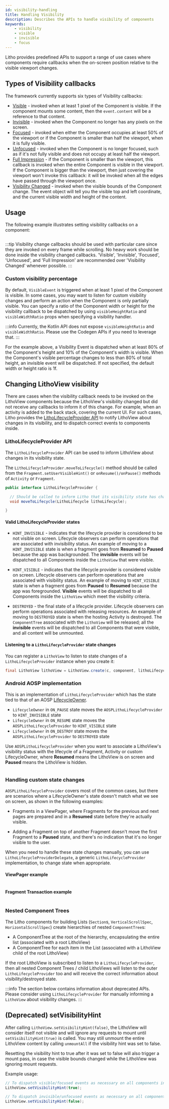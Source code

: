 ```yaml
---
id: visibility-handling
title: Handling Visibility
description: Describes the APIs to handle visibility of components
keywords:
    - visibility
    - visible
    - invisible
    - focus
---
```



Litho provides predefined APIs to support a range of use cases where components require callbacks when the on-screen position relative to the visible viewport changes.

## Types of Visibility callbacks

The framework currently supports six types of Visibility callbacks:

* [Visible](pathname:///javadoc/com/facebook/litho/VisibleEvent.html) - invoked when at least 1 pixel of the Component is visible. If the component mounts some content, then the `event.content`
will be a reference to that content.
* [Invisible](pathname:///javadoc/com/facebook/litho/InvisibleEvent.html) - invoked when the Component no longer has any pixels on the screen.
* [Focused](pathname:///javadoc/com/facebook/litho/FocusedVisibleEvent.html) - invoked when either the Component occupies at least 50% of the viewport or if the Component is smaller than half the viewport, when it is fully visible.
* [Unfocused](pathname:///javadoc/com/facebook/litho/UnfocusedVisibleEvent.html) - invoked when the Component is no longer focused, such as if it's not fully visible and does not occupy at least half the viewport.
* [Full Impression](pathname:///javadoc/com/facebook/litho/FullImpressionVisibleEvent.html) - if the Component is smaller than the viewport, this callback is invoked when the entire Component is visible in the viewport. If the Component is bigger than the viewport, then just covering the viewport won't invoke this callback: it will be invoked when all the edges have passed through the viewport once.
* [Visibility Changed](pathname:///javadoc/com/facebook/litho/VisibilityChangedEvent.html) - invoked when the visible bounds of the Component change. The event object will tell you the visible top and left coordinate, and the current visible width and height of the content.

## Usage

The following example illustrates setting visibility callbacks on a component:

``` kotlin file=sample/src/main/java/com/facebook/samples/litho/kotlin/documentation/VisibilityHandlingExampleComponent.kt start=start_example end=end_example
```

:::tip
Visibility change callbacks should be used with particular care since they are invoked on every frame while scrolling. No heavy work should be done inside the visibility changed callbacks. 'Visible', 'Invisible', 'Focused', 'Unfocused', and 'Full Impression' are recommended over 'Visibility Changed' whenever possible.
:::

### Custom visibility percentage

By default, `VisibleEvent` is triggered when at least 1 pixel of the Component is visible. In some cases, you may want to listen for custom visibility changes and perform an action when the Component is only partially visible. You can specify a ratio of the Component width or height for the visibility callback to be dispatched by using `visibleHeightRatio` and `visibleWidthRatio` props when specifying a visibility handler.

:::info
Currently, the Kotlin API does not expose `visibleHeightRatio` and `visibleWidthRatio`. Please use the Codegen APIs if you need to leverage that.
:::

For the example above, a Visibility Event is dispatched when at least 80% of the Component's height and 10% of the Component's width is visible. When the Component's visible percentage changes to less than 80% of total height, an invisible event will be dispatched. If not specified, the default width or height ratio is 1f.

## Changing LithoView visibility

There are cases when the visibility callback needs to be invoked on the LithoView components because the LithoView's visibility changed but did not receive any callbacks to inform it of this change.
For example, when an activity is added to the back stack, covering the current UI. For such cases, Litho provides the [LithoLifecycleProvider API](#litholifecycleprovider-api) to notify LithoView about changes in its visibility, and to dispatch correct events to components inside.

### LithoLifecycleProvider API

The `LithoLifecycleProvider` API can be used to inform LithoView about  changes in its visibility state.

The `LithoLifecycleProvider.moveToLifecycle()` method should be called from the `Fragment.setUserVisibleHint()` or `onResume()/onPause()` methods of `Activity` or `Fragment`.

```java
public interface LithoLifecycleProvider {

  // Should be called to inform Litho that its visibility state has changed
  void moveToLifecycle(LithoLifecycle lithoLifecycle);

}
```

#### Valid LithoLifecycleProvider states

* `HINT_INVISIBLE` - indicates that the lifecycle provider is considered to be not visible on screen. Lifecycle observers can perform operations that are associated with invisibility status.
An example of moving to a `HINT_INVISIBLE` state is when a fragment goes from **Resumed** to **Paused** because the app was backgrounded. The **invisible** events will be dispatched to all Components inside the `LithoView` that were visible.

* `HINT_VISIBLE` - indicates that the lifecycle provider is considered visible on screen.
Lifecycle observers can perform operations that are associated with visibility status. An example of moving to `HINT_VISIBLE` state is when a fragment goes from **Paused** to **Resumed** because the app was foregrounded. **Visible** events will be dispatched to all Components inside the `LithoView` which meet the visibility criteria.

* `DESTROYED` - the final state of a lifecycle provider. Lifecycle observers can perform operations associated with releasing resources. An example of moving to `DESTROYED` state is when the hosting Activity is destroyed. The `ComponentTree` associated with the `LithoView` will be released; all the **invisible** events will be dispatched to all Components that were visible, and all content will be unmounted.

#### Listening to a `LithoLifecycleProvider` state changes

You can register a `LithoView` to listen to state changes of a `LithoLifecycleProvider` instance when you create it:

```java
final LithoView lithoView = LithoView.create(c, component, lithoLifecycleProvider);
```

### Android AOSP implementation

This is an implementation of `LithoLifecycleProvider` which has the state tied to that of an AOSP [LifecycleOwner](https://developer.android.com/topic/libraries/architecture/lifecycle#lco).

* `LifecycleOwner` in `ON_PAUSE` state moves the `AOSPLithoLifecycleProvider` to `HINT_INVISIBLE` state
* `LifecycleOwner` in `ON_RESUME` state moves the `AOSPLithoLifecycleProvider` to `HINT_VISIBLE` state
* `LifecycleOwner` in `ON_DESTROY` state moves the `AOSPLithoLifecycleProvider` to `DESTROYED` state

Use `AOSPLithoLifecycleProvider` when you want to associate a LithoView's visibility status with the lifecycle of a Fragment, Activity or custom LifecycleOwner, where **Resumed** means the LithoView is on screen and **Paused** means the LithoView is hidden.

```kotlin file=sample/src/main/java/com/facebook/samples/litho/java/lifecycle/LifecycleDelegateActivity.kt start=start_example_lifecycleprovider end=end_example_lifecycleprovider
```

### Handling custom state changes

`AOSPLithoLifecycleProvider` covers most of the common cases, but there are scenarios where a LifecycleOwner's state doesn't match what we see on screen, as shown in the following examples:

* Fragments in a ViewPager, where Fragments for the previous and next pages are prepared and in a **Resumed** state before they're actually visible.

* Adding a Fragment on top of another Fragment doesn't move the first Fragment to a **Paused** state, and there's no indication that it's no longer visible to the user.

When you need to handle these state changes manually, you can use `LithoLifecycleProviderDelegate`, a generic `LithoLifecycleProvider` implementation, to change state when appropriate.

#### ViewPager example

```kotlin file=sample/src/main/java/com/facebook/samples/litho/java/lifecycle/ScreenSlidePageFragment.kt start=start_example_lifecycleprovider end=end_example_lifecycleprovider
```

#### Fragment Transaction example

```kotlin file=sample/src/main/java/com/facebook/samples/litho/java/lifecycle/LifecycleFragment.kt start=start_example_lifecycleprovider end=end_example_lifecycleprovider
```

### Nested Component Trees

The Litho components for building Lists (`Section`s, `VerticalScrollSpec`, `HorizontalScrollSpec`) create hierarchies of nested `ComponentTree`s:

* A ComponentTree at the root of the hierarchy, encapsulating the entire list (associated with a root LithoView)
* A ComponentTree for each item in the List (associated with a LithoView child of the root LithoView)

If the root LithoView is subscribed to listen to a `LithoLifecycleProvider`, then all nested Component Trees / child LithoViews will listen to the outer `LithoLifecycleProvider` too and will receive the correct information about visibility/destroyed state.

:::info
The section below contains information about deprecated APIs. Please consider using `LithoLifecycleProvider` for manually informing a `LithoView` about visibility changes.
:::

## (Deprecated) setVisibilityHint

After calling `LithoView.setVisibilityHint(false)`, the LithoView will consider itself not visible and will ignore any requests to mount until `setVisibilityHint(true)` is called.
You may still unmount the entire LithoView content by calling `unmountAll` if the visibility hint was set to false.

Resetting the visibility hint to true after it was set to false will also trigger a mount pass, in case the visible bounds changed while the LithoView was ignoring mount requests.

Example usage:

```java
// To dispatch visible/focused events as necessary on all components inside this LithoView
LithoView.setVisibilityHint(true);

// To dispatch invisible/unfocused events as necessary on all components inside this LithoView
LithoView.setVisibilityHint(false);
```
